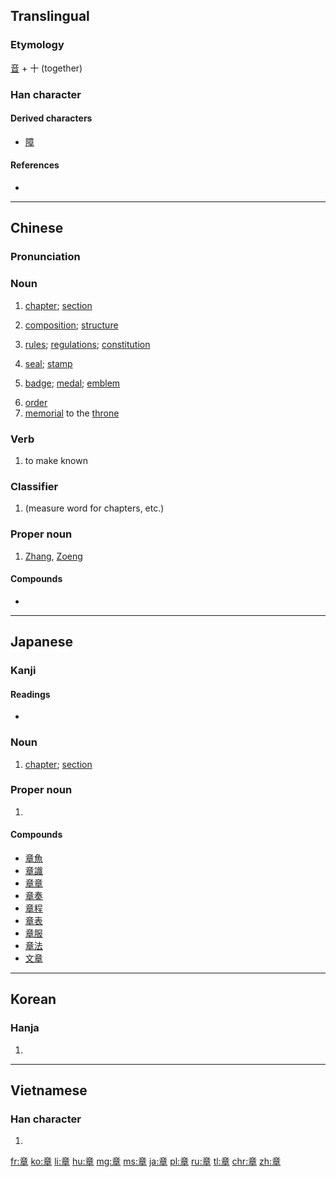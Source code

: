 ==Translingual==

===Etymology===
[[音]] + 十 (together)

===Han character===
{{Han char|rn=117|rad=立|as=06|sn=11|four=0040<sub>6</sub>|canj=卜廿日十 (YTAJ)|ids=⿱[[立]][[早]]}}

====Derived characters====
* [[障]]

====References====
* {{Han ref|kx=0871.080|dkj=25761|dj=1301.170|hdz=42709.040|uh=7AE0|ud=31456|bh=B3B9|bd=46009}}

----

==Chinese==
{{zh-forms}}

===Pronunciation===
{{zh-pron
|m=zhāng
|c=zoeng1
|h=pfs=chông
|mn=chiuⁿ/chiong
|w=1tsaan
|mc=y
|oc=y
|ma=y
|cat=n,v,cls,pn}}

===Noun===
{{zh-noun}}

# [[chapter]]; [[section]]
#: {{zh-usex|章節|chapter, section}}
# [[composition]]; [[structure]]
#: {{zh-usex|文章|article, essay}}
# [[rule]]s; [[regulation]]s; [[constitution]]
#: {{zh-usex|章程|rules, regulations}}
# [[seal]]; [[stamp]]
#: {{zh-usex|圖章|stamp, seal}}
# [[badge]]; [[medal]]; [[emblem]]
#: {{zh-usex|徽章|badge, emblem}}
# [[order]]
# [[memorial]] to the [[throne]]
#: {{zh-usex|奏章|memorial to the throne}}

===Verb===
{{zh-verb}}

# to make known

===Classifier===
{{zh-cls}}

# (measure word for chapters, etc.)

===Proper noun===
{{zh-proper noun}}

# {{surname|lang=zh|sort=zhang1}} [[Zhang]], [[Zoeng]]

====Compounds====
* {{zh-l|章魚/章鱼|zhāngyú}}

----

==Japanese==

===Kanji===
{{ja-kanji|grade=3|rs=立06}}

====Readings====
* {{ja-readings|on=[[しょう]] (shō)|kun=[[あや]] (aya), [[しるし]] (shirushi), [[あきらか]] (akiraka)}}

===Noun===
{{ja-noun|しょう}}

# [[chapter]]; [[section]]

===Proper noun===
{{ja-pos|あきら|proper}}

# {{given name|male|lang=ja|sort=あきら}}

====Compounds====
{{der-top}}
* [[章魚]]
* [[章識]]
* [[章章]]
* [[章奏]]
* [[章程]]
* [[章表]]
* [[章服]]
* [[章法]]
* [[文章]]
{{der-bottom}}

----

==Korean==

===Hanja===
{{ko-hanja|hangeul=[[장]]|eumhun=|mr=chang|y=cang}}

# {{defn|lang=ko|sort=立06}}

----

==Vietnamese==

===Han character===
{{vi-hantu|[[chương]]|rs=立06}}

# {{defn|lang=vi|sort=立06}}

[[fr:章]]
[[ko:章]]
[[li:章]]
[[hu:章]]
[[mg:章]]
[[ms:章]]
[[ja:章]]
[[pl:章]]
[[ru:章]]
[[tl:章]]
[[chr:章]]
[[zh:章]]
